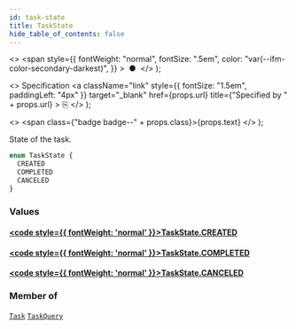 ```yaml
---
id: task-state
title: TaskState
hide_table_of_contents: false
---
```


  <>
    <span
      style={{
        fontWeight: "normal",
        fontSize: ".5em",
        color: "var(--ifm-color-secondary-darkest)",
      }}
    >
      &nbsp;●&nbsp;
    </span>
  </>
);

  <>
    Specification
    <a
      className="link"
      style={{ fontSize: "1.5em", paddingLeft: "4px" }}
      target="_blank"
      href={props.url}
      title={"Specified by " + props.url}
    >
      ⎘
    </a>
  </>
);

  <>
    <span class={"badge badge--" + props.class}>{props.text}</span>
  </>
);

State of the task.

```graphql
enum TaskState {
  CREATED
  COMPLETED
  CANCELED
}
```

### Values

#### [<code style={{ fontWeight: 'normal' }}>TaskState.<b>CREATED</b></code>](#)

>

#### [<code style={{ fontWeight: 'normal' }}>TaskState.<b>COMPLETED</b></code>](#)

>

#### [<code style={{ fontWeight: 'normal' }}>TaskState.<b>CANCELED</b></code>](#)

>

### Member of

[`Task`](/apis-tools/tasklist-api/objects/task.mdx) <Badge class="secondary" text="object"/><Bullet />[`TaskQuery`](../inputs/task-query.mdx) <Badge class="secondary" text="input"/>
